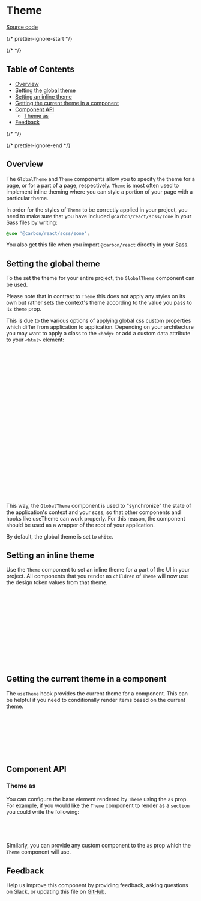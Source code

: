 
<Meta isTemplate />

# Theme

[Source code](https://github.com/carbon-design-system/carbon/tree/main/packages/react/src/components/Theme)

{/* prettier-ignore-start */}

{/* <!-- START doctoc generated TOC please keep comment here to allow auto update --> <!-- DON'T EDIT THIS SECTION, INSTEAD RE-RUN doctoc TO UPDATE --> */}

## Table of Contents

- [Overview](#overview)
- [Setting the global theme](#setting-the-global-theme)
- [Setting an inline theme](#setting-an-inline-theme)
- [Getting the current theme in a component](#getting-the-current-theme-in-a-component)
- [Component API](#component-api)
  - [Theme as](#theme-as)
- [Feedback](#feedback)

{/* <!-- END doctoc generated TOC please keep comment here to allow auto update --> */}

{/* prettier-ignore-end */}

## Overview

The `GlobalTheme` and `Theme` components allow you to specify the theme for a
page, or for a part of a page, respectively. `Theme` is most often used to
implement inline theming where you can style a portion of your page with a
particular theme.

In order for the styles of `Theme` to be correctly applied in your project, you
need to make sure that you have included `@carbon/react/scss/zone` in your Sass
files by writing:

```scss
@use '@carbon/react/scss/zone';
```

You also get this file when you import `@carbon/react` directly in your Sass.

<Canvas of={ThemeStories.Default} />

## Setting the global theme

To the set the theme for your entire project, the `GlobalTheme` component can be
used.

Please note that in contrast to `Theme` this does not apply any styles on its
own but rather sets the context's theme according to the value you pass to its
`theme` prop.

This is due to the various options of applying global css custom properties
which differ from application to application. Depending on your architecture you
may want to apply a class to the `<body>` or add a custom data attribute to your
`<html>` element:

```jsx
import { useEffect } from 'react';
import { GlobalTheme } from '@carbon/react';

function App() {
  const theme = 'g100'; // ← your implementation, e.g. fetching user settings

  useEffect(() => {
    document.documentElement.dataset.carbonTheme = theme;
  }, [theme]);

  return (
    <GlobalTheme theme={theme}>
      <YourApp />
    </GlobalTheme>;
  );
}
```

```scss
@use '@carbon/styles/scss/theme';
@use '@carbon/styles/scss/themes';

:root[data-carbon-theme='g10'] {
  @include theme.theme(themes.$g10);
}

:root[data-carbon-theme='g100'] {
  @include theme.theme(themes.$g100);
}
```

This way, the `GlobalTheme` component is used to "synchronize" the state of the
application's context and your scss, so that other components and hooks like
useTheme can work properly. For this reason, the component should be used as a
wrapper of the root of your application.

By default, the global theme is set to `white`.

## Setting an inline theme

Use the `Theme` component to set an inline theme for a part of the UI in your
project. All components that you render as `children` of `Theme` will now use
the design token values from that theme.

```jsx
import { Theme } from '@carbon/react';

function ExamplePage() {
  return (
    <GlobalTheme theme="white">
      <h1>Page title</h1>
      <p>Display in the white theme</p>
      <Theme theme="g100">
        <p>Display in the g100 theme</p>
      </Theme>
    <GlobalTheme>
  );
}
```

<Canvas of={ThemeStories.Default} />

## Getting the current theme in a component

The `useTheme` hook provides the current theme for a component. This can be
helpful if you need to conditionally render items based on the current theme.

```jsx
import { useTheme } from '@carbon/react';

function ExampleComponent() {
  const { theme } = useTheme();

  // Use the current theme in your component
}
```

<Canvas of={ThemeStories.UseTheme} />

## Component API

<ArgTypes />

### Theme as

You can configure the base element rendered by `Theme` using the `as` prop. For
example, if you would like the `Theme` component to render as a `section` you
could write the following:

```jsx
<Theme as="section" theme="g100">
  <ChildComponent />
</Theme>
```

Similarly, you can provide any custom component to the `as` prop which the
`Theme` component will use.

## Feedback

Help us improve this component by providing feedback, asking questions on Slack,
or updating this file on
[GitHub](https://github.com/carbon-design-system/carbon/edit/main/packages/carbon-react/src/components/Theme/Theme.mdx).
